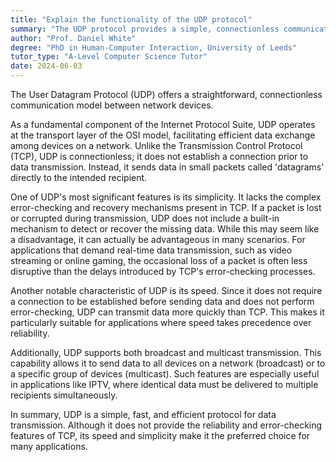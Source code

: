```yaml
---
title: "Explain the functionality of the UDP protocol"
summary: "The UDP protocol provides a simple, connectionless communication model between network devices."
author: "Prof. Daniel White"
degree: "PhD in Human-Computer Interaction, University of Leeds"
tutor_type: "A-Level Computer Science Tutor"
date: 2024-06-03
---
```


The User Datagram Protocol (UDP) offers a straightforward, connectionless communication model between network devices.

As a fundamental component of the Internet Protocol Suite, UDP operates at the transport layer of the OSI model, facilitating efficient data exchange among devices on a network. Unlike the Transmission Control Protocol (TCP), UDP is connectionless; it does not establish a connection prior to data transmission. Instead, it sends data in small packets called 'datagrams' directly to the intended recipient.

One of UDP's most significant features is its simplicity. It lacks the complex error-checking and recovery mechanisms present in TCP. If a packet is lost or corrupted during transmission, UDP does not include a built-in mechanism to detect or recover the missing data. While this may seem like a disadvantage, it can actually be advantageous in many scenarios. For applications that demand real-time data transmission, such as video streaming or online gaming, the occasional loss of a packet is often less disruptive than the delays introduced by TCP's error-checking processes.

Another notable characteristic of UDP is its speed. Since it does not require a connection to be established before sending data and does not perform error-checking, UDP can transmit data more quickly than TCP. This makes it particularly suitable for applications where speed takes precedence over reliability.

Additionally, UDP supports both broadcast and multicast transmission. This capability allows it to send data to all devices on a network (broadcast) or to a specific group of devices (multicast). Such features are especially useful in applications like IPTV, where identical data must be delivered to multiple recipients simultaneously.

In summary, UDP is a simple, fast, and efficient protocol for data transmission. Although it does not provide the reliability and error-checking features of TCP, its speed and simplicity make it the preferred choice for many applications.
    